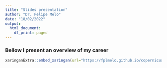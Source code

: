 ```yaml
---
title: "Slides presentation"
author: "Dr. Felipe Melo"
date: "18/02/2022"
output:
  html_document:
    df_print: paged
---
```



### Bellow I present an overview of my career

```r
xaringanExtra::embed_xaringan(url="https://fplmelo.github.io/copernicus/slides/research_presentation.html#1", ratio = "16:9")
```
